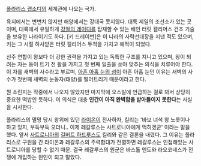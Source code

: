 [[폴라리스 랩소디]]의 세계관에 나오는 국가.

육지에서는 변변치 않지만 해양에서는 강대국 못지않다. 대륙 제일의 조선소가 있는 곳이며, 대륙에서 유일하게 [[강철의 레이디]]를 탑재할 수 있는 배인 터릿 갤리어스 건조 기술을 보유한 나라이기도 하다. [키 드레이번]은 이 나라의 사략선대장을 지낸 적도 있으며, 키는 그 시절 하사받은 터릿 갤리어스 두척을 가지고 해적이 되었다. 

선주 연합이 왕보다 더 강한 권력을 가지고 있는 독특한 구조를 지니고 있으며, 왕이 되려는 자는 동이 트기 전 활을 가지고 첫 번째 일출을 쏘아 맞추는 의식을 치루어야 한다. 이 자를 새벽의 사수라고 부르며, [[아흔 아홉 눈의 섬]]이 아흔 아홉 눈인 이유는 새벽의 사수가 첫번째 새벽의 눈동자(태양)를 떨어트리기 때문이라고 한다.

뭔 소린지는 작중에서 나오지 않았지만 마지막에 오스발에 언급하는 걸로 봐서 상당히 중요한 떡밥인 듯하다. 이 의식은 대충 '''인간이 아직 완벽함을 받아들이지 못한다'''는 사실을 시사한다.

폴라리스의 멸망 당시 왕위에 있던 [[라이온]]이 전사하자, 킬리는 '바보 녀석 왕 노릇이나 하고 있지, 부득부득 오더니.. 이제 레갈루스는 사트로니아에게 먹히겠군' 이라는 말을 했다. 앞서 [[사트로니아]]의 [[하드루스|길버트 하드루스]]도 킬리와 같은 결론을 내렸다. 그 이유는 폴라리스로 구원을 간 라이온과 레갈루스의 주력함대가 전멸하면 레갈루스는 인접해있는 사트로니아를 당할 수 없기 때문. 결국 레갈루스의 원군은 바스톨 엔도와 라오코네스가 전쟁에 개입하는 원인이 되고 말았다.
